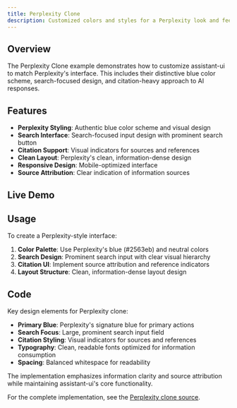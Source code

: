 ```yaml
---
title: Perplexity Clone
description: Customized colors and styles for a Perplexity look and feel
---
```



## Overview

The Perplexity Clone example demonstrates how to customize assistant-ui to match Perplexity's interface. This includes their distinctive blue color scheme, search-focused design, and citation-heavy approach to AI responses.

## Features

- **Perplexity Styling**: Authentic blue color scheme and visual design
- **Search Interface**: Search-focused input design with prominent search button
- **Citation Support**: Visual indicators for sources and references
- **Clean Layout**: Perplexity's clean, information-dense design
- **Responsive Design**: Mobile-optimized interface
- **Source Attribution**: Clear indication of information sources

## Live Demo

<div className="h-[700px]">
  <DocsRuntimeProvider>
    <Perplexity />
  </DocsRuntimeProvider>
</div>

## Usage

To create a Perplexity-style interface:

1. **Color Palette**: Use Perplexity's blue (#2563eb) and neutral colors
2. **Search Design**: Prominent search input with clear visual hierarchy
3. **Citation UI**: Implement source attribution and reference indicators
4. **Layout Structure**: Clean, information-dense layout design

## Code

Key design elements for Perplexity clone:

- **Primary Blue**: Perplexity's signature blue for primary actions
- **Search Focus**: Large, prominent search input field
- **Citation Styling**: Visual indicators for sources and references
- **Typography**: Clean, readable fonts optimized for information consumption
- **Spacing**: Balanced whitespace for readability

The implementation emphasizes information clarity and source attribution while maintaining assistant-ui's core functionality.

For the complete implementation, see the [Perplexity clone source](https://github.com/assistant-ui/assistant-ui/tree/main/examples/with-ai-sdk-v5).